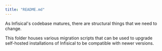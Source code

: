 ```yaml
---
title: "README.md"
---
```


As Infisical's codebase matures, there are structural things that we need to change.

This folder houses various migration scripts that can be used to upgrade self-hosted installations of Infisical to be compatible with newer versions.